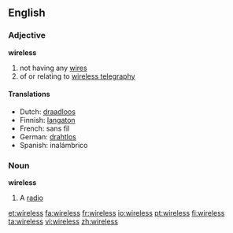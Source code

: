 ==English==
===Adjective===
'''wireless'''
#not having any [[wire]]s
#of or relating to [[wireless telegraphy]]

====Translations====
*Dutch: [[draadloos]]
*Finnish: [[langaton]]
*French: sans fil
*German: [[drahtlos]]
*Spanish: inalámbrico

===Noun===
{{wikipedia}}
'''wireless'''
# A [[radio]]

[[et:wireless]]
[[fa:wireless]]
[[fr:wireless]]
[[io:wireless]]
[[pt:wireless]]
[[fi:wireless]]
[[ta:wireless]]
[[vi:wireless]]
[[zh:wireless]]